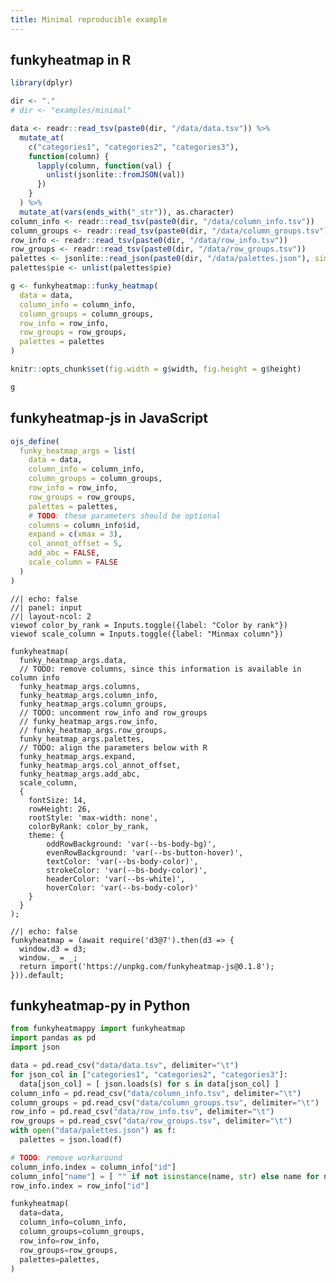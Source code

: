 ```yaml
---
title: Minimal reproducible example
---
```


## funkyheatmap in R
```r
library(dplyr)

dir <- "."
# dir <- "examples/minimal"

data <- readr::read_tsv(paste0(dir, "/data/data.tsv")) %>%
  mutate_at(
    c("categories1", "categories2", "categories3"),
    function(column) {
      lapply(column, function(val) {
        unlist(jsonlite::fromJSON(val))
      })
    }
  ) %>%
  mutate_at(vars(ends_with("_str")), as.character)
column_info <- readr::read_tsv(paste0(dir, "/data/column_info.tsv"))
column_groups <- readr::read_tsv(paste0(dir, "/data/column_groups.tsv"))
row_info <- readr::read_tsv(paste0(dir, "/data/row_info.tsv"))
row_groups <- readr::read_tsv(paste0(dir, "/data/row_groups.tsv"))
palettes <- jsonlite::read_json(paste0(dir, "/data/palettes.json"), simplifyVector = TRUE)
palettes$pie <- unlist(palettes$pie)
```

```r
g <- funkyheatmap::funky_heatmap(
  data = data,
  column_info = column_info,
  column_groups = column_groups,
  row_info = row_info,
  row_groups = row_groups,
  palettes = palettes
)
```

```r
knitr::opts_chunk$set(fig.width = g$width, fig.height = g$height)
```

```r
g
```

## funkyheatmap-js in JavaScript

```r
ojs_define(
  funky_heatmap_args = list(
    data = data,
    column_info = column_info,
    column_groups = column_groups,
    row_info = row_info,
    row_groups = row_groups,
    palettes = palettes,
    # TODO: these parameters should be optional
    columns = column_info$id,
    expand = c(xmax = 3),
    col_annot_offset = 5,
    add_abc = FALSE,
    scale_column = FALSE
  )
)
```

```ojs
//| echo: false
//| panel: input
//| layout-ncol: 2
viewof color_by_rank = Inputs.toggle({label: "Color by rank"})
viewof scale_column = Inputs.toggle({label: "Minmax column"})
```


```ojs
funkyheatmap(
  funky_heatmap_args.data,
  // TODO: remove columns, since this information is available in column info
  funky_heatmap_args.columns,
  funky_heatmap_args.column_info,
  funky_heatmap_args.column_groups,
  // TODO: uncomment row_info and row_groups
  // funky_heatmap_args.row_info,
  // funky_heatmap_args.row_groups,
  funky_heatmap_args.palettes,
  // TODO: align the parameters below with R
  funky_heatmap_args.expand, 
  funky_heatmap_args.col_annot_offset,
  funky_heatmap_args.add_abc,
  scale_column,
  {
    fontSize: 14,
    rowHeight: 26,
    rootStyle: 'max-width: none',
    colorByRank: color_by_rank,
    theme: {
        oddRowBackground: 'var(--bs-body-bg)',
        evenRowBackground: 'var(--bs-button-hover)',
        textColor: 'var(--bs-body-color)',
        strokeColor: 'var(--bs-body-color)',
        headerColor: 'var(--bs-white)',
        hoverColor: 'var(--bs-body-color)'
    }
  }
);
```

```ojs
//| echo: false
funkyheatmap = (await require('d3@7').then(d3 => {
  window.d3 = d3;
  window._ = _;
  return import('https://unpkg.com/funkyheatmap-js@0.1.8');
})).default;
```

## funkyheatmap-py in Python

```python
from funkyheatmappy import funkyheatmap
import pandas as pd
import json

data = pd.read_csv("data/data.tsv", delimiter="\t")
for json_col in ["categories1", "categories2", "categories3"]:
  data[json_col] = [ json.loads(s) for s in data[json_col] ]
column_info = pd.read_csv("data/column_info.tsv", delimiter="\t")
column_groups = pd.read_csv("data/column_groups.tsv", delimiter="\t")
row_info = pd.read_csv("data/row_info.tsv", delimiter="\t")
row_groups = pd.read_csv("data/row_groups.tsv", delimiter="\t")
with open("data/palettes.json") as f:
  palettes = json.load(f)

# TODO: remove workaround
column_info.index = column_info["id"]
column_info["name"] = [ "" if not isinstance(name, str) else name for name in column_info["name"] ]
row_info.index = row_info["id"]
```

```python
funkyheatmap(
  data=data,
  column_info=column_info,
  column_groups=column_groups,
  row_info=row_info,
  row_groups=row_groups,
  palettes=palettes,
)
```